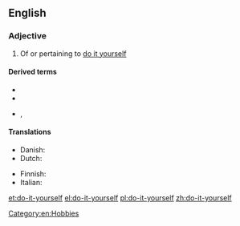 ==English==

===Adjective===
{{en-adj|-|head=[[do]]-[[it]]-[[yourself]]}}

# Of or pertaining to [[do it yourself]]

====Derived terms====
* {{l|en|do-it-yourselfer}}
* {{l|en|do-it-yourselfism}}
* {{l|en|do-it-yourselfness}}, {{l|en|do-it-yourself-ness}}

====Translations====
{{trans-top|of or pertaining to do it yourself}}
* Danish: {{t|da|gør-det-selv}} {{qualifier|also a noun}}
* Dutch: {{t|nl|doe-het-zelf}}
{{trans-mid}}
* Finnish: {{t|fi|tee-se-itse}}
* Italian: {{t|it|fai da te}}
{{trans-bottom}}

[[Category:en:Hobbies]]

[[et:do-it-yourself]]
[[el:do-it-yourself]]
[[pl:do-it-yourself]]
[[zh:do-it-yourself]]